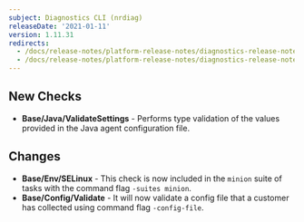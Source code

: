```yaml
---
subject: Diagnostics CLI (nrdiag)
releaseDate: '2021-01-11'
version: 1.11.31
redirects:
  - /docs/release-notes/platform-release-notes/diagnostics-release-notes/clone-new-relic-diagnostics-11131
  - /docs/release-notes/platform-release-notes/diagnostics-release-notes/new-relic-diagnostics-11131
---
```


## New Checks

* **Base/Java/ValidateSettings** - Performs type validation of the values provided in the Java agent configuration file.

## Changes

* **Base/Env/SELinux** - This check is now included in the `minion` suite of tasks with the command flag `-suites minion`.
* **Base/Config/Validate** - It will now validate a config file that a customer has collected using command flag `-config-file`.
